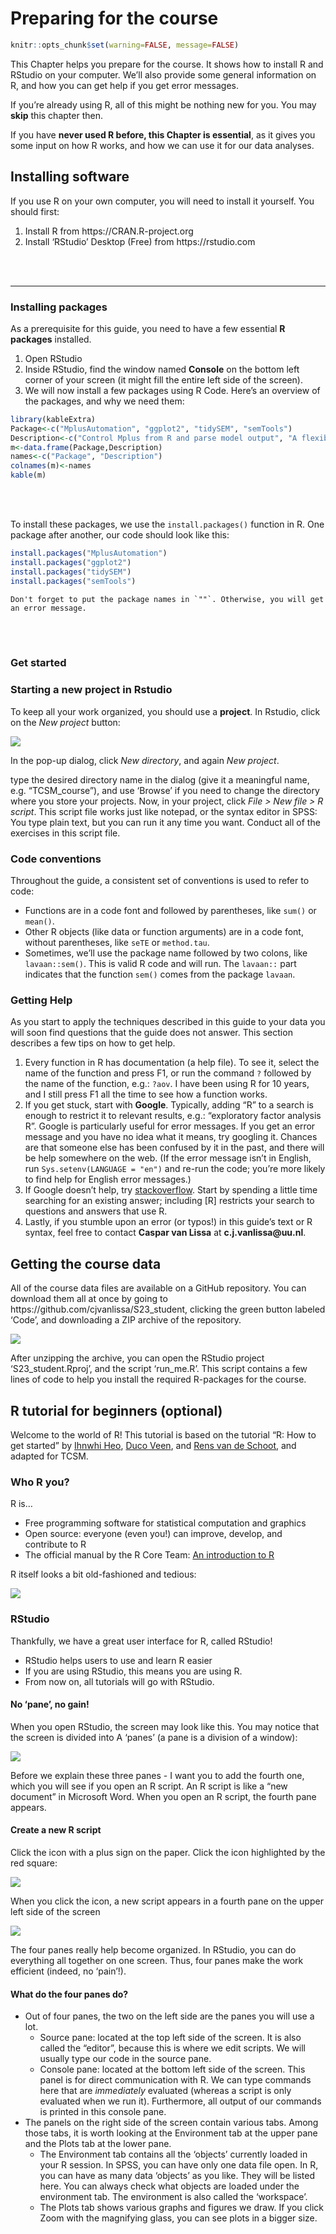 # Preparing for the course

```r
knitr::opts_chunk$set(warning=FALSE, message=FALSE)
```
This Chapter helps you prepare for the course. It shows how to install R and RStudio on your computer. We'll also provide some general information on R, and how you can get help if you get error messages. 

If you're already using R, all of this might be nothing new for you. You may **skip** this chapter then.

If you have **never used R before, this Chapter is essential**, as it gives you some input on how R works, and how we can use it for our data analyses.


## Installing software 

If you use R on your own computer, you will need to install it yourself. You should first:

1. Install R from https://CRAN.R-project.org
2. Install ‘RStudio’ Desktop (Free) from https://rstudio.com

<br><br>

---

### Installing packages {#installpackages}

As a prerequisite for this guide, you need to have a few essential **R packages** installed.

1. Open RStudio
2. Inside RStudio, find the window named **Console** on the bottom left corner of your screen (it might fill the entire left side of the screen).
3. We will now install a few packages using R Code. Here's an overview of the packages, and why we need them:

```r
library(kableExtra)
Package<-c("MplusAutomation", "ggplot2", "tidySEM", "semTools")
Description<-c("Control Mplus from R and parse model output", "A flexible and user-friendly plotting package", "Plotting and tabulating the output of SEM-models", "Comparing models, establishing measurement invariance across groups")
m<-data.frame(Package,Description)
names<-c("Package", "Description")
colnames(m)<-names
kable(m)
```
  
<br><br>

To install these packages, we use the `install.packages()` function in R. One package after another, our code should look like this:

```r
install.packages("MplusAutomation")
install.packages("ggplot2")
install.packages("tidySEM")
install.packages("semTools")
```

```block
Don't forget to put the package names in `""`. Otherwise, you will get an error message.
```


<br><br>

### Get started

### Starting a new project in Rstudio
 
To keep all your work organized, you should use a **project**. In Rstudio, click on the *New project* button:

![](tut_new_proj.png)

In the pop-up dialog, click *New directory*, and again *New project*.

type the desired directory name in the dialog (give it a meaningful name, e.g. "TCSM_course"), and use 'Browse' if you need to change the directory where you store your projects. Now, in your project, click *File > New file > R script*. This script file works just like notepad, or the syntax editor in SPSS: You type plain text, but you can run it any time you want. Conduct all of the exercises in this script file.

### Code conventions

Throughout the guide, a consistent set of conventions is used to refer to code:

* Functions are in a code font and followed by parentheses, like
`sum()` or `mean()`.
* Other R objects (like data or function arguments) are in a code
font, without parentheses, like `seTE` or `method.tau`. 
* Sometimes, we’ll use the package name followed by two colons, like
`lavaan::sem()`. This is valid R code and will run. The `lavaan::` part indicates that the function `sem()` comes from the package `lavaan`.

### Getting Help

As you start to apply the techniques described in this guide to your data you will soon find questions that the guide does not answer. This section describes a few tips on how to get help.

1. Every function in R has documentation (a help file). To see it, select the name of the function and press F1, or run the command `?` followed by the name of the function, e.g.: `?aov`. I have been using R for 10 years, and I still press F1 all the time to see how a function works.
2. If you get stuck, start with **Google**. Typically, adding “R” to a search is enough to restrict it to relevant results, e.g.: "exploratory factor analysis R". Google is particularly useful for error messages. If you get an error message and you have no idea what it means, try googling it. Chances are that someone else has been confused by it in the past, and there will be help somewhere on the web. (If the error message isn’t in English,
run `Sys.setenv(LANGUAGE = "en")` and re-run the code; you’re
more likely to find help for English error messages.)
3. If Google doesn’t help, try [stackoverflow](https://stackoverflow.com). Start by spending a little time searching for an existing answer; including [R] restricts your search to questions and answers that use R.
4. Lastly, if you stumble upon an error (or typos!) in this guide's text or R syntax, feel free to contact **Caspar van Lissa** at **c.j.vanlissa@uu.nl**.

## Getting the course data

All of the course data files are available on a GitHub repository. You can download them all at once by going to https://github.com/cjvanlissa/S23_student, clicking the green button labeled 'Code', and downloading a ZIP archive of the repository.

![](coursematerials.png)

After unzipping the archive, you can open the RStudio project 'S23_student.Rproj', and the script 'run_me.R'. This script contains a few lines of code to help you install the required R-packages for the course.

## R tutorial for beginners (optional)

Welcome to the world of R! This tutorial is based on the tutorial "R: How to get started" by [Ihnwhi Heo](https://www.linkedin.com/in/ihnwhi-heo/), [Duco Veen](https://www.ducoveen.com/), and [Rens van de Schoot](https://www.rensvandeschoot.com/), and adapted for TCSM.

### Who R you?

R is...

-	Free programming software for statistical computation and graphics
-	Open source: everyone (even you!) can improve, develop, and contribute to R
-	The official manual by the R Core Team: [An introduction to R](https://cran.r-project.org/doc/manuals/r-release/R-intro.pdf)

R itself looks a bit old-fashioned and tedious:

![](tut_R.jpg)

### RStudio

Thankfully, we have a great user interface for R, called RStudio!

-	RStudio helps users to use and learn R easier
-	If you are using RStudio, this means you are using R.
-	From now on, all tutorials will go with RStudio.

#### No ‘pane’, no gain!

When you open RStudio, the screen may look like this. You may notice that the screen is divided into A ‘panes’ (a pane is a division of a window): 

![](tut_panes.jpg)

Before we explain these three panes - I want you to add the fourth one, which you will see if you open an R script. An R script is like a "new document" in Microsoft Word. When you open an R script, the fourth pane appears.

#### Create a new R script

Click the icon with a plus sign on the paper. Click the icon highlighted by the red square: 

![](tut_new_file.png)


When you click the icon, a new script appears in a fourth pane on the upper left side of the screen

![](tut_panes2.jpg)

The four panes really help become organized. In RStudio, you can do everything all together on one screen. Thus, four panes make the work efficient (indeed, no ‘pain’!).

#### What do the four panes do?

-	Out of four panes, the two on the left side are the panes you will use a lot.
    -	Source pane: located at the top left side of the screen. It is also called the "editor", because this is where we edit scripts. We will usually type our code in the source pane.
    -	Console pane: located at the bottom left side of the screen. This panel is for direct communication with R. We can type commands here that are *immediately* evaluated (whereas a script is only evaluated when we run it). Furthermore, all output of our commands is printed in this console pane.
-	The panels on the right side of the screen contain various tabs. Among those tabs, it is worth looking at the Environment tab at the upper pane and the Plots tab at the lower pane.
    -	The Environment tab contains all the ‘objects’ currently loaded in your R session. In SPSS, you can have only one data file open. In R, you can have as many data 'objects' as you like. They will be listed here. You can always check what objects are loaded under the environment tab. The environment is also called the 'workspace'.
    -	The Plots tab shows various graphs and figures we draw. If you click Zoom with the magnifying glass, you can see plots in a bigger size.
